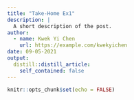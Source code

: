 ```yaml
---
title: "Take-Home Ex1"
description: |
  A short description of the post.
author:
  - name: Kwek Yi Chen
    url: https://example.com/kwekyichen
date: 09-05-2021
output:
  distill::distill_article:
    self_contained: false
---
```



```r
knitr::opts_chunk$set(echo = FALSE)
```


